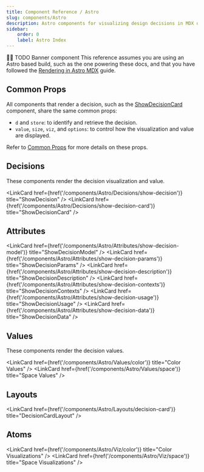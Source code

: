 ```yaml
---
title: Component Reference / Astro
slug: components/Astro
description: Astro components for visualizing design decisions in MDX docs.
sidebar:
    order: 0
    label: Astro Index
---
```




🚧🚧 TODO Banner component
This reference assumes you are using an Astro based build,
such as the one powering these docs, and that you have followed
the [Rendering in Astro MDX](/guides/documenting-design-decisions-with-astro-and-mdx) guide.

## Common Props

All components that render a decision, such as the
[ShowDecisionCard](components/Astro/Decisions/show-decision-card/) component,
share the same common props:

-   `d` and `store`: to identify and retrieve the decision.
-   `value`, `size`, `viz`, and `options`: to control
    how the visualization and value are displayed.

Refer to [Common Props](components/Astro/Props) for more details on these props.

## Decisions

These components render the decision visualization and value.

<LinkCard href={href('/components/Astro/Decisions/show-decision')} title="ShowDecision" />
<LinkCard href={href('/components/Astro/Decisions/show-decision-card')} title="ShowDecisionCard" />

## Attributes

<LinkCard
    href={href('/components/Astro/Attributes/show-decision-model')}
    title="ShowDecisionModel"
/>
<LinkCard
    href={href('/components/Astro/Attributes/show-decision-params')}
    title="ShowDecisionParams"
/>
<LinkCard
    href={href('/components/Astro/Attributes/show-decision-description')}
    title="ShowDecisionDescription"
/>
<LinkCard
    href={href('/components/Astro/Attributes/show-decision-contexts')}
    title="ShowDecisionContexts"
/>
<LinkCard
    href={href('/components/Astro/Attributes/show-decision-usage')}
    title="ShowDecisionUsage"
/>
<LinkCard href={href('/components/Astro/Attributes/show-decision-data')} title="ShowDecisionData" />

## Values

These components render the decision values.

<LinkCard href={href('/components/Astro/Values/color')} title="Color Values" />
<LinkCard href={href('/components/Astro/Values/space')} title="Space Values" />

## Layouts

<LinkCard href={href('/components/Astro/Layouts/decision-card')} title="DecisionCardLayout" />

## Atoms

<LinkCard href={href('/components/Astro/Viz/color')} title="Color Visualizations" />
<LinkCard href={href('/components/Astro/Viz/space')} title="Space Visualizations" />

